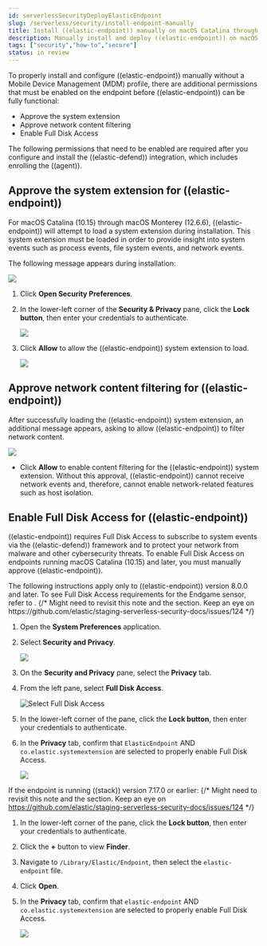 ```yaml
---
id: serverlessSecurityDeployElasticEndpoint
slug: /serverless/security/install-endpoint-manually
title: Install ((elastic-endpoint)) manually on macOS Catalina through Monterey
description: Manually install and deploy ((elastic-endpoint)) on macOS Catalina through Monterey.
tags: ["security","how-to","secure"]
status: in review
---
```


<DocBadge template="technical preview" />
<div id="deploy-elastic-endpoint"></div>

To properly install and configure ((elastic-endpoint)) manually without a Mobile Device Management (MDM) profile, there are additional permissions that must be enabled on the endpoint before ((elastic-endpoint)) can be fully functional:

* <DocLink id="serverlessSecurityDeployElasticEndpoint" section="approve-the-system-extension-for-((elastic-endpoint))">Approve the system extension</DocLink>
* <DocLink id="serverlessSecurityDeployElasticEndpoint" section="approve-network-content-filtering-for-((elastic-endpoint))">Approve network content filtering</DocLink>
* <DocLink id="serverlessSecurityDeployElasticEndpoint" section="enable-full-disk-access-for-((elastic-endpoint))">Enable Full Disk Access</DocLink>

<DocCallOut title="Note">
The following permissions that need to be enabled are required after you <DocLink id="serverlessSecurityInstallDefend">configure and install the ((elastic-defend)) integration</DocLink>, which includes <DocLink id="serverlessSecurityInstallDefend" section="configure-and-enroll-the-((agent))">enrolling the ((agent))</DocLink>.
</DocCallOut>

<div id="system-extension-endpoint"></div>

## Approve the system extension for ((elastic-endpoint))

For macOS Catalina (10.15) through macOS Monterey (12.6.6), ((elastic-endpoint)) will attempt to load a system extension during installation. This system extension must be loaded in order to provide insight into system events such as process events, file system events, and network events.

The following message appears during installation:

![](../images/deploy-elastic-endpoint/-getting-started-install-endpoint-system-ext-blocked.png)

1. Click **Open Security Preferences**.
1. In the lower-left corner of the **Security & Privacy** pane, click the **Lock button**, then enter your credentials to authenticate.

    ![](../images/deploy-elastic-endpoint/-getting-started-fda-lock-button.png)

1. Click **Allow** to allow the ((elastic-endpoint)) system extension to load.

    ![](../images/deploy-elastic-endpoint/-getting-started-install-endpoint-allow-system-ext.png)

<div id="allow-filter-content"></div>

## Approve network content filtering for ((elastic-endpoint))

After successfully loading the ((elastic-endpoint)) system extension,  an additional message appears, asking to allow ((elastic-endpoint)) to filter network content.

![](../images/deploy-elastic-endpoint/-getting-started-install-endpoint-filter-network-content.png)

* Click **Allow** to enable content filtering for the ((elastic-endpoint)) system extension. Without this approval, ((elastic-endpoint)) cannot receive network events and, therefore, cannot enable network-related features such as <DocLink id="serverlessSecurityHostIsolationOv">host isolation</DocLink>.

<div id="enable-fda-endpoint"></div>

## Enable Full Disk Access for ((elastic-endpoint))

((elastic-endpoint)) requires Full Disk Access to subscribe to system events via the ((elastic-defend)) framework and to protect your network from malware and other cybersecurity threats. To enable Full Disk Access on endpoints running macOS Catalina (10.15) and later, you must manually approve ((elastic-endpoint)). 

<DocCallOut title="Note">
The following instructions apply only to ((elastic-endpoint)) version 8.0.0 and later. To see Full Disk Access requirements for the Endgame sensor, refer to <DocLink id="serverlessSecurityEndgameSensorFullDiskAccess" />.
</DocCallOut>
{/* Might need to revisit this note and the section. Keep an eye on https://github.com/elastic/staging-serverless-security-docs/issues/124 */} 

1. Open the **System Preferences** application.
1. Select **Security and Privacy**.

    ![](../images/deploy-elastic-endpoint/-getting-started-fda-sec-privacy-pane.png)

1. On the **Security and Privacy** pane, select the **Privacy** tab.
1. From the left pane, select **Full Disk Access**.

    ![Select Full Disk Access](../images/deploy-elastic-endpoint/-getting-started-fda-select-fda.png)

1. In the lower-left corner of the pane, click the **Lock button**, then enter your credentials to authenticate.
1. In the **Privacy** tab,  confirm that `ElasticEndpoint` AND `co.elastic.systemextension` are selected to properly enable Full Disk Access.

    ![](../images/deploy-elastic-endpoint/-getting-started-fda-select-endpoint-ext.png)

If the endpoint is running ((stack)) version 7.17.0 or earlier:
{/* Might need to revisit this note and the section. Keep an eye on https://github.com/elastic/staging-serverless-security-docs/issues/124 */} 

1. In the lower-left corner of the pane, click the **Lock button**, then enter your credentials to authenticate.
1. Click the **+** button to view **Finder**.
1. Navigate to `/Library/Elastic/Endpoint`, then select the `elastic-endpoint` file.
1. Click **Open**.
1. In the **Privacy** tab, confirm that `elastic-endpoint` AND `co.elastic.systemextension` are selected to properly enable Full Disk Access.

    ![](../images/deploy-elastic-endpoint/-getting-started-fda-fda-7-16.png)

